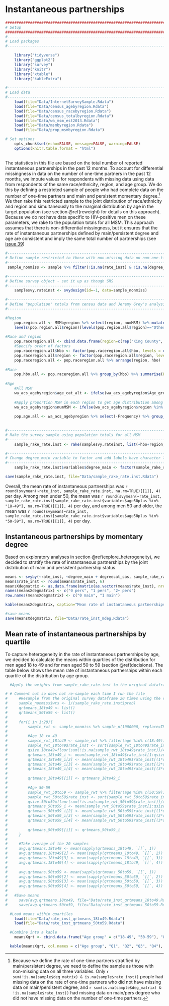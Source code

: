 # Instantaneous partnerships {#rate_inst}
```r
####################################################################################
# Setup
####################################################################################
#-----------------------------------------------------------------------------------
# Load packages
#-----------------------------------------------------------------------------------

    library("tidyverse")
    library("ggplot2")
    library("survey")
    library("knitr")
    library("xtable")
    library("kableExtra")

#-----------------------------------------------------------------------------------
# Load data
#-----------------------------------------------------------------------------------
    load(file="Data/InternetSurveySample.Rdata")
    load(file="Data/census_agebyregion.Rdata")
    load(file="Data/census_racebyregion.Rdata")
    load(file="Data/census_totalbyregion.Rdata")
    load(file="Data/wa_msm_est2013.Rdata")
    load(file="Data/msmbyregion.Rdata")
    load(file="Data/prop_msmbyregion.Rdata")

# Set options
    opts_chunk$set(echo=FALSE, message=FALSE, warning=FALSE)
    options(knitr.table.format = "html") 
 

```
The statistics in this file are based on the total number of reported instantaneous partnerships in the past 12 months. To account for differential missingness in data on the number of one-time partners in the past 12 months, we impute values for respondents with missing data using data from respondents of the same race/ethnicity, region, and age group. We do this by defining a restricted sample of people who had complete data on the number of one-time partners and main and persistent momentary degree.^[Because we define the rate of one-time partners stratified by main/persistent degree, we need to define the sample as those with non-missing data on all three variables. Only `r sum(!is.na(sample$deg_matrix) & is.na(sample$rate_inst))` people had missing data on the rate of one-time partners who did not have missing data on main/persistent degree, and `r sum(is.na(sample$deg_matrix) & !is.na(sample$rate_inst))` had missing data on main/pers degree who did not have missing data on the number of one-time partners.] We then rake this restricted sample to the joint distribution of race/ethnicity and region and simultaneously to the marginal distribution by age in the target population (see section \@ref(reweight) for details on this approach). Because we do not have data specific to HIV-positive men on these parameters, we rake to the population totals for all MSM. This approach assumes that there is non-differential missingness, but it ensures that the rate of instantaneous partnerships defined by main/persistent degree and age are consistent and imply the same total number of partnerships (see [issue 39](https://github.com/statnet/WHAMP/issues/39))

```r
#-----------------------------------------------------------------------------------
# Define sample restricted to those with non-missing data on num one-time and degree
#-----------------------------------------------------------------------------------
 sample_nonmiss <- sample %>% filter(!is.na(rate_inst) & !is.na(degree_main) & !is.na(degreecat_cas))

#-----------------------------------------------------------------------------------
# Define survey object - set it up as though SRS
#-----------------------------------------------------------------------------------
    samplesvy.rateinst <- svydesign(id=~1, data=sample_nonmiss)

#-----------------------------------------------------------------------------------
# Define "population" totals from census data and Jeremy Grey's analysis
#-----------------------------------------------------------------------------------

#Region
    pop.region.all <- MSMbyregion %>% select(region, numMSM) %>% mutate(total = round(numMSM)) %>% select(-numMSM)
    levels(pop.region.all$region)[levels(pop.region.all$region)=="Other Western WA"] <- "Western WA"
    
#Race and region
    pop.raceregion.all <- cbind.data.frame(region=c(rep("King County", 3), rep("Western WA", 3), rep("Eastern WA", 3)), hbo=c(rep(c("Hispanic", "Black", "Other"), 3)), Freq=c(wa_acs_racebyregion$Percent_Hispanic[wa_acs_racebyregion$region %in% "King County"]*pop.region.all$total[pop.region.all$region %in% "King County"], wa_acs_racebyregion$Percent_black[wa_acs_racebyregion$region %in% "King County"]*pop.region.all$total[pop.region.all$region %in% "King County"], wa_acs_racebyregion$Percent_other[wa_acs_racebyregion$region %in% "King County"]*pop.region.all$total[pop.region.all$region %in% "King County"], wa_acs_racebyregion$Percent_Hispanic[wa_acs_racebyregion$region %in% "Other Western"]*pop.region.all$total[pop.region.all$region %in% "Western WA"], wa_acs_racebyregion$Percent_black[wa_acs_racebyregion$region %in% "Other Western"]*pop.region.all$total[pop.region.all$region %in% "Western WA"], wa_acs_racebyregion$Percent_other[wa_acs_racebyregion$region %in% "Other Western"]*pop.region.all$total[pop.region.all$region %in% "Western WA"], wa_acs_racebyregion$Percent_Hispanic[wa_acs_racebyregion$region %in% "Eastern"]*pop.region.all$total[pop.region.all$region %in% "Eastern WA"], wa_acs_racebyregion$Percent_black[wa_acs_racebyregion$region %in% "Eastern"]*pop.region.all$total[pop.region.all$region %in% "Eastern WA"], wa_acs_racebyregion$Percent_other[wa_acs_racebyregion$region %in% "Eastern"]*pop.region.all$total[pop.region.all$region %in% "Eastern WA"]))
    #Specify order of factors
    pop.raceregion.all$hbo <- factor(pop.raceregion.all$hbo, levels = c("Hispanic", "Black", "Other"))
    pop.raceregion.all$region <- factor(pop.raceregion.all$region, levels = c("King County", "Western WA", "Eastern WA"))
    pop.raceregion.all <- pop.raceregion.all %>% arrange(region, hbo)
    
#Race
    pop.hbo.all <- pop.raceregion.all %>% group_by(hbo) %>% summarise(Freq=sum(Freq))
   
#Age
    #All MSM
    wa_acs_agebyregion$age_cat_alt <- ifelse(wa_acs_agebyregion$Age_group %in% c("males.40to44", "males.45to49"), "40-49", ifelse(wa_acs_agebyregion$Age_group %in% c("males.50to54", "males.55to59"), "50-59", ifelse(wa_acs_agebyregion$Age_group %in% "males.18to24", "18-24", ifelse(wa_acs_agebyregion$Age_group %in% "males.25to29", "25-29", ifelse(wa_acs_agebyregion$Age_group %in% "males.30to34", "30-34", ifelse(wa_acs_agebyregion$Age_group %in% "males.35to39", "35-39", NA))))))
    
    #Apply proportion MSM in each region to get age distribution among MSM
    wa_acs_agebyregion$numMSM <- ifelse(wa_acs_agebyregion$region %in% "Eastern", round(wa_acs_agebyregion$Frequency*propMSMbyregion$propmsm[propMSMbyregion$region %in% "Eastern WA"]), ifelse(wa_acs_agebyregion$region %in% "King County", round(wa_acs_agebyregion$Frequency*propMSMbyregion$propmsm[propMSMbyregion$region %in% "King County"]), ifelse(wa_acs_agebyregion$region %in% "Other Western", round(wa_acs_agebyregion$Frequency*propMSMbyregion$propmsm[propMSMbyregion$region %in% "Other Western WA"]), NA)))
    
    pop.age.all <- wa_acs_agebyregion %>% select(-Frequency) %>% group_by(age_cat_alt) %>% summarise(Freq = sum(numMSM))
    

#-----------------------------------------------------------------------------------
# Rake the survey sample using population totals for all MSM
#-----------------------------------------------------------------------------------
    sample_rake_rate.inst <- rake(samplesvy.rateinst, list(~hbo+region, ~age_cat_alt), list(pop.raceregion.all, pop.age.all))

#-----------------------------------------------------------------------------------
# Change degree_main variable to factor and add labels have character labels
#-----------------------------------------------------------------------------------
    sample_rake_rate.inst$variables$degree_main <- factor(sample_rake_rate.inst$variables$degree_main, levels = c(0, 1), labels = c("No main", "Main"))

save(sample_rake_rate.inst, file="Data/sample_rake_rate.inst.Rdata")
```

Overall, the mean rate of instantaneous partnerships was `r round(svymean(~rate_inst, sample_rake_rate.inst, na.rm=TRUE)[[1]], 4)` per day. Among men under 50, the mean was `r round(svymean(~rate_inst, sample_rake_rate.inst[sample_rake_rate.inst$variables$age50plus %in% "18-49"], na.rm=TRUE)[[1]], 4)` per day, and among men 50 and older, the mean was `r round(svymean(~rate_inst, sample_rake_rate.inst[sample_rake_rate.inst$variables$age50plus %in% "50-59"], na.rm=TRUE)[[1]], 4)` per day.

## Instantaneous partnerships by momentary degree
Based on exploratory analyses in section \@ref(explore_heterogeneity), we decided to stratify the rate of instantaneous partnerships by the joint distribution of main and persistent partnership status.
```r
means <- svyby(~rate_inst, ~degree_main + degreecat_cas, sample_rake_rate.inst, svymean, na.rm=TRUE)
means$rate_inst <- round(means$rate_inst, 6)
meansXdegmatrix <- as.data.frame(matrix(as.vector(means$rate_inst), nrow=2, ncol=3, byrow=FALSE))
names(meansXdegmatrix) <- c("0 pers", "1 pers", "2+ pers")
row.names(meansXdegmatrix) <- c("0 main", "1 main")

kable(meansXdegmatrix, caption="Mean rate of instantaneous partnerships per day by momentary degree", digits=c(6, 6, 6)) %>% kable_styling(full_width=F, position="center") %>% column_spec(1, bold=T, color="black", width="2.5cm") %>% column_spec(2:4, width = "3cm")

#save means
save(meansXdegmatrix, file="Data/rate_inst_mdeg.Rdata")
```

## Mean rate of instantaneous partnerships by quartile
To capture heterogeneity in the rate of instantaneous partnerships by age, we decided to calculate the means within quartiles of the distribution for men aged 18 to 49 and for men aged 50 to 59 (section \@ref(decisions). The table below shows the mean rate of instantaneous partnerships within each quartile of the distribution by age group.

```r
  #Apply the weights from sample_rake_rate.inst to the original dataframe to construct a new dataframe with the appropriate composition that can be manipulated and analyzed without using the 'survey' package commands. Need to do this b/c I can't divide the sample into even quartiles and take mean within each group using the survey package commands.) Note that it does not work to replicate each row according to the sample weights (i.e. `sample[rep(row.names(sample), sample$wts), ]`) b/c the weights are not integers, so it rounds down in deciding how many times to replicate.

# # Comment out so does not re-sample each time I run the file
#     #Resample from the original survey dataframe 20 times using the raked weights
#     sample_nonmiss$wts <- 1/(sample_rake_rate.inst$prob)
#     qrtmeans_18to49 <- list()
#     qrtmeans_50to59 <- list()
# 
#     for(i in 1:20){
#         sample_rwt <- sample_nonmiss %>% sample_n(1000000, replace=TRUE, weight=wts)
# 
#         #Age 18 to 49
#         sample_rwt_18to49 <- sample_rwt %>% filter(age %in% c(18:49))
#         sample_rwt_18to49$rate_inst <- sort(sample_rwt_18to49$rate_inst, na.last = TRUE)
#         qsize.18to49=floor(sum(!is.na(sample_rwt_18to49$rate_inst))/4)
#         qrtmeans_18to49_i <- mean(sample_rwt_18to49$rate_inst[1:qsize.18to49])
#         qrtmeans_18to49_i[2] <- mean(sample_rwt_18to49$rate_inst[(1*qsize.18to49+1):(2*qsize.18to49)])
#         qrtmeans_18to49_i[3] <- mean(sample_rwt_18to49$rate_inst[(2*qsize.18to49+1):(3*qsize.18to49)])
#         qrtmeans_18to49_i[4] <- mean(sample_rwt_18to49$rate_inst[(3*qsize.18to49+1):(sum(!is.na(sample_rwt_18to49$rate_inst)))])
# 
#         qrtmeans_18to49[[i]] <- qrtmeans_18to49_i
# 
#         #Age 50-59
#         sample_rwt_50to59 <- sample_rwt %>% filter(age %in% c(50:59))
#         sample_rwt_50to59$rate_inst <- sort(sample_rwt_50to59$rate_inst, na.last = TRUE)
#         qsize.50to59=floor(sum(!is.na(sample_rwt_50to59$rate_inst))/4)
#         qrtmeans_50to59_i <- mean(sample_rwt_50to59$rate_inst[1:qsize.50to59])
#         qrtmeans_50to59_i[2] <- mean(sample_rwt_50to59$rate_inst[(1*qsize.50to59+1):(2*qsize.50to59)])
#         qrtmeans_50to59_i[3] <- mean(sample_rwt_50to59$rate_inst[(2*qsize.50to59+1):(3*qsize.50to59)])
#         qrtmeans_50to59_i[4] <- mean(sample_rwt_50to59$rate_inst[(3*qsize.50to59+1):(sum(!is.na(sample_rwt_50to59$rate_inst)))])
# 
#         qrtmeans_50to59[[i]] <- qrtmeans_50to59_i
#     }
# 
#     #Take average of the 20 samples
#     avg.qrtmeans.18to49 <- mean(sapply(qrtmeans_18to49, `[[`, 1))
#     avg.qrtmeans.18to49[2] <- mean(sapply(qrtmeans_18to49, `[[`, 2))
#     avg.qrtmeans.18to49[3] <- mean(sapply(qrtmeans_18to49, `[[`, 3))
#     avg.qrtmeans.18to49[4] <- mean(sapply(qrtmeans_18to49, `[[`, 4))
# 
#     avg.qrtmeans.50to59 <- mean(sapply(qrtmeans_50to59, `[[`, 1))
#     avg.qrtmeans.50to59[2] <- mean(sapply(qrtmeans_50to59, `[[`, 2))
#     avg.qrtmeans.50to59[3] <- mean(sapply(qrtmeans_50to59, `[[`, 3))
#     avg.qrtmeans.50to59[4] <- mean(sapply(qrtmeans_50to59, `[[`, 4))
# 
#   #Save means
#     save(avg.qrtmeans.18to49, file="Data/rate_inst_qrtmeans_18to49.Rdata")
#     save(avg.qrtmeans.50to59, file="Data/rate_inst_qrtmeans_50to59.Rdata")

  #Load means within quartiles
    load(file="Data/rate_inst_qrtmeans_18to49.Rdata")
    load(file="Data/rate_inst_qrtmeans_50to59.Rdata")

  #Combine into a kable
    meansXqrt <- cbind.data.frame("Age group" = c("18-49", "50-59"), "Q1"=c(avg.qrtmeans.18to49[1], avg.qrtmeans.50to59[1]), "Q2"=c(avg.qrtmeans.18to49[2], avg.qrtmeans.50to59[2]), "Q3"=c(avg.qrtmeans.18to49[3], avg.qrtmeans.50to59[3]), "Q4"=c(avg.qrtmeans.18to49[4], avg.qrtmeans.50to59[4]))

  kable(meansXqrt, col.names = c("Age group", "Q1", "Q2", "Q3", "Q4"), caption="Mean rate of instantaneous partnerships per day by quartile within age groups", digits=c(0, 6, 6, 6, 6)) %>% kable_styling(full_width=F, position="center") %>% column_spec(2:5, width = "2cm") %>% add_header_above(c(" ", "Mean rates"=4))
```
